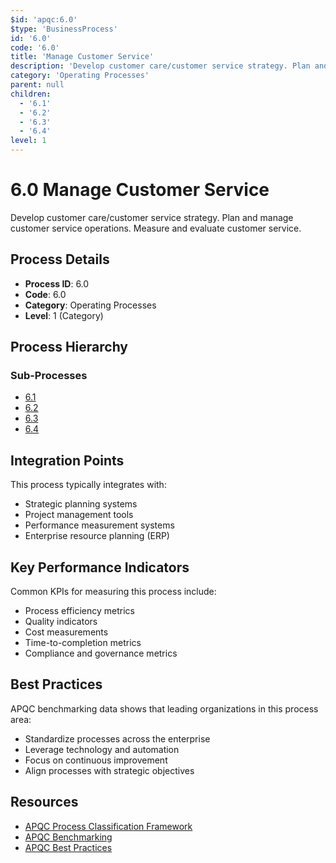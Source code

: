 ```yaml
---
$id: 'apqc:6.0'
$type: 'BusinessProcess'
id: '6.0'
code: '6.0'
title: 'Manage Customer Service'
description: 'Develop customer care/customer service strategy. Plan and manage customer service operations. Measure and evaluate customer service.'
category: 'Operating Processes'
parent: null
children:
  - '6.1'
  - '6.2'
  - '6.3'
  - '6.4'
level: 1
---
```


# 6.0 Manage Customer Service

Develop customer care/customer service strategy. Plan and manage customer service operations. Measure and evaluate customer service.

## Process Details

- **Process ID**: 6.0
- **Code**: 6.0
- **Category**: Operating Processes
- **Level**: 1 (Category)

## Process Hierarchy

### Sub-Processes

- [6.1](6.1.mdx)
- [6.2](6.2.mdx)
- [6.3](6.3.mdx)
- [6.4](6.4.mdx)

## Integration Points

This process typically integrates with:

- Strategic planning systems
- Project management tools
- Performance measurement systems
- Enterprise resource planning (ERP)

## Key Performance Indicators

Common KPIs for measuring this process include:

- Process efficiency metrics
- Quality indicators
- Cost measurements
- Time-to-completion metrics
- Compliance and governance metrics

## Best Practices

APQC benchmarking data shows that leading organizations in this process area:

- Standardize processes across the enterprise
- Leverage technology and automation
- Focus on continuous improvement
- Align processes with strategic objectives

## Resources

- [APQC Process Classification Framework](https://www.apqc.org/process-frameworks)
- [APQC Benchmarking](https://www.apqc.org/benchmarking)
- [APQC Best Practices](https://www.apqc.org/best-practices)
